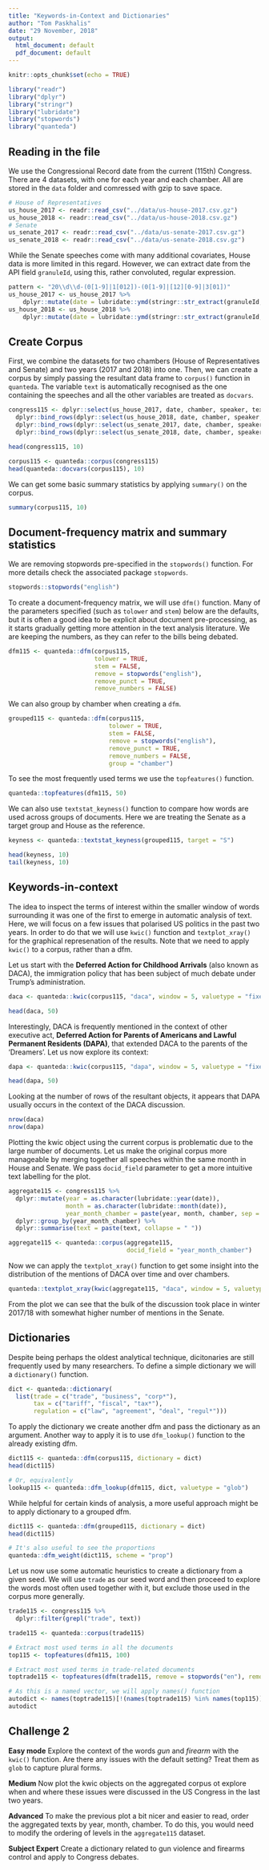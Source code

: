 ```yaml
---
title: "Keywords-in-Context and Dictionaries"
author: "Tom Paskhalis"
date: "29 November, 2018"
output:
  html_document: default
  pdf_document: default
---
```


```r
knitr::opts_chunk$set(echo = TRUE)
```

```r
library("readr")
library("dplyr")
library("stringr")
library("lubridate")
library("stopwords")
library("quanteda")
```

## Reading in the file

We use the Congressional Record date from the current (115th) Congress. There
are 4 datasets, with one for each year and each chamber. All are stored in the
`data` folder and comressed with gzip to save space.

```r
# House of Representatives
us_house_2017 <- readr::read_csv("../data/us-house-2017.csv.gz")
us_house_2018 <- readr::read_csv("../data/us-house-2018.csv.gz")
# Senate
us_senate_2017 <- readr::read_csv("../data/us-senate-2017.csv.gz")
us_senate_2018 <- readr::read_csv("../data/us-senate-2018.csv.gz")
```

While the Senate speeches come with many additional covariates, House data is
more limited in this regard. However, we can extract date from the API field
`granuleId`, using this, rather convoluted, regular expression.

```r
pattern <- "20\\d\\d-(0[1-9]|1[012])-(0[1-9]|[12][0-9]|3[01])"
us_house_2017 <- us_house_2017 %>%
    dplyr::mutate(date = lubridate::ymd(stringr::str_extract(granuleId, pattern)))
us_house_2018 <- us_house_2018 %>%
    dplyr::mutate(date = lubridate::ymd(stringr::str_extract(granuleId, pattern)))
```

## Create Corpus

First, we combine the datasets for two chambers (House of Representatives and Senate)
and two years (2017 and 2018) into one. Then, we can create a corpus by simply
passing the resultant data frame to `corpus()` function in `quanteda`. The variable
`text` is automatically recognised as the one containing the speeches and all the
other variables are treated as `docvars`.

```r
congress115 <- dplyr::select(us_house_2017, date, chamber, speaker, text) %>%
  dplyr::bind_rows(dplyr::select(us_house_2018, date, chamber, speaker, text)) %>%
  dplyr::bind_rows(dplyr::select(us_senate_2017, date, chamber, speaker, text)) %>%
  dplyr::bind_rows(dplyr::select(us_senate_2018, date, chamber, speaker, text))

head(congress115, 10)
```

```r
corpus115 <- quanteda::corpus(congress115)
head(quanteda::docvars(corpus115), 10)
```

We can get some basic summary statistics by applying `summary()` on the corpus.

```r
summary(corpus115, 10)
```

## Document-frequency matrix and summary statistics

We are removing stopwords pre-specified in the `stopwords()` function. For more
details check the associated package `stopwords`.

```r
stopwords::stopwords("english")
```

To create a document-frequency matrix, we will use `dfm()` function. Many of the
parameters specified (such as `tolower` and `stem`) below are the defaults,
but it is often a good idea to be explicit about document pre-processing,
as it starts gradually getting more attention in the text analysis literature.
We are keeping the numbers, as they can refer to the bills being debated.

```r
dfm115 <- quanteda::dfm(corpus115,
                        tolower = TRUE,
                        stem = FALSE,
                        remove = stopwords("english"),
                        remove_punct = TRUE,
                        remove_numbers = FALSE)
```

We can also group by chamber when creating a `dfm`.

```r
grouped115 <- quanteda::dfm(corpus115,
                            tolower = TRUE,
                            stem = FALSE,
                            remove = stopwords("english"),
                            remove_punct = TRUE,
                            remove_numbers = FALSE,
                            group = "chamber")
```

To see the most frequently used terms we use the `topfeatures()` function.

```r
quanteda::topfeatures(dfm115, 50)
```

We can also use `textstat_keyness()` function to compare how words are used
across groups of documents.
Here we are treating the Senate as a target group and House as the reference.

```r
keyness <- quanteda::textstat_keyness(grouped115, target = "S")

head(keyness, 10)
tail(keyness, 10)
```

## Keywords-in-context

The idea to inspect the terms of interest within the smaller window of words
surrounding it was one of the first to emerge in automatic analysis of text.
Here, we will focus on a few issues that polarised US politics in the past
two years. In order to do that we will use `kwic()`
function and `textplot_xray()` for the graphical represenation of the results.
Note that we need to apply `kwic()` to a corpus, rather than a dfm.

Let us start with the **Deferred Action for Childhood Arrivals**
(also known as DACA), the immigration policy that has been subject of much
debate under Trump's administration.

```r
daca <- quanteda::kwic(corpus115, "daca", window = 5, valuetype = "fixed")

head(daca, 50)
```

Interestingly, DACA is frequently mentioned in the context of other executive act,
**Deferred Action for Parents of Americans and Lawful Permanent Residents (DAPA)**,
that extended DACA to the parents of the 'Dreamers'. Let us now explore its context:

```r
dapa <- quanteda::kwic(corpus115, "dapa", window = 5, valuetype = "fixed")

head(dapa, 50)
```

Looking at the number of rows of the resultant objects, it appears that DAPA
usually occurs in the context of the DACA discussion.

```r
nrow(daca)
nrow(dapa)
```

Plotting the kwic object using the current corpus is problematic due to the
large number of documents. Let us make the original corpus more manageable by
merging together all speeches within the same month in House and Senate. We pass
`docid_field` parameter to get a more intuitive text labelling for the plot.

```r
aggregate115 <- congress115 %>%
  dplyr::mutate(year = as.character(lubridate::year(date)),
                month = as.character(lubridate::month(date)),
                year_month_chamber = paste(year, month, chamber, sep = "-")) %>%
  dplyr::group_by(year_month_chamber) %>%
  dplyr::summarise(text = paste(text, collapse = " "))

aggregate115 <- quanteda::corpus(aggregate115,
                                 docid_field = "year_month_chamber")
```

Now we can apply the `textplot_xray()` function to get some insight into the
distribution of the mentions of DACA over time and over chambers.

```r
quanteda::textplot_xray(kwic(aggregate115, "daca", window = 5, valuetype = "fixed"))
```

From the plot we can see that the bulk of the discussion took place in winter
2017/18 with somewhat higher number of mentions in the Senate.

## Dictionaries

Despite being perhaps the oldest analytical technique, dicitonaries are still
frequently used by many researchers. To define a simple dictionary we will
a `dictionary()` function.

```r
dict <- quanteda::dictionary(
  list(trade = c("trade", "business", "corp*"),
       tax = c("tariff", "fiscal", "tax*"),
       regulation = c("law", "agreement", "deal", "regul*")))
```

To apply the dictionary we create another dfm and pass the dictionary as an argument.
Another way to apply it is to use `dfm_lookup()` function to the already existing
dfm.

```r
dict115 <- quanteda::dfm(corpus115, dictionary = dict)
head(dict115)

# Or, equivalently
lookup115 <- quanteda::dfm_lookup(dfm115, dict, valuetype = "glob")
```

While helpful for certain kinds of analysis, a more useful approach might be to
apply dictionary to a grouped dfm.

```r
dict115 <- quanteda::dfm(grouped115, dictionary = dict)
head(dict115)

# It's also useful to see the proportions
quanteda::dfm_weight(dict115, scheme = "prop")
```

Let us now use some automatic heuristics to create a dictionary from a given seed.
We will use `trade` as our seed word and then proceed to explore the words most
often used together with it, but exclude those used in the corpus more generally.

```r
trade115 <- congress115 %>%
  dplyr::filter(grepl("trade", text))

trade115 <- quanteda::corpus(trade115)

# Extract most used terms in all the documents
top115 <- topfeatures(dfm115, 100)

# Extract most used terms in trade-related documents
toptrade115 <- topfeatures(dfm(trade115, remove = stopwords("en"), remove_numbers = TRUE, remove_punct = TRUE), 100)

# As this is a named vector, we will apply names() function
autodict <- names(toptrade115)[!(names(toptrade115) %in% names(top115))]
autodict
```

## Challenge 2

**Easy mode** Explore the context of the words *gun* and *firearm* with the
`kwic()` function. Are there any issues with the default setting?
Treat them as `glob` to capture plural forms.

**Medium** Now plot the kwic objects on the aggregated corpus ot explore when and
where these issues were discussed in the US Congress in the last two years.

**Advanced** To make the previous plot a bit nicer and easier to read,
order the aggregated texts by year, month, chamber. To do this, you would need
to modify the ordering of levels in the `aggregate115` dataset.

**Subject Expert** Create a dictionary related to gun violence and firearms
control and apply to Congress debates.
